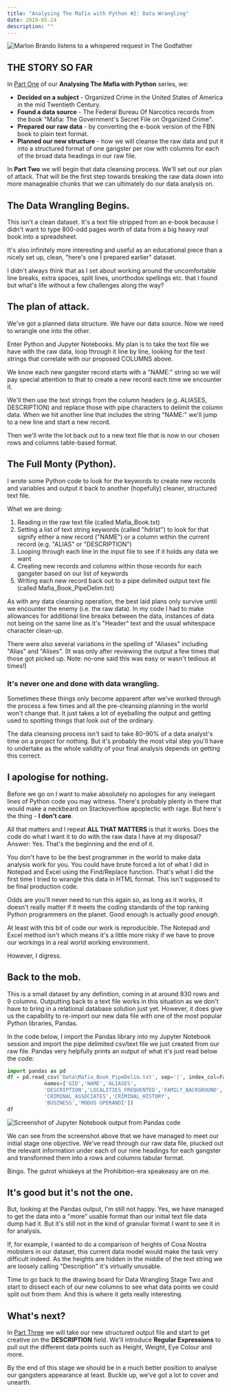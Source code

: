 ```yaml
---
title: "Analysing The Mafia with Python #2: Data Wrangling"
date: 2019-05-24
description: ""
---
```

![Marlon Brando listens to a whispered request in The Godfather](./gf-brando-listen.jpg)

## THE STORY SO FAR

In [Part One](/analyse-mafia-part-one/) of our **Analysing The Mafia with Python** series, we:

- **Decided on a subject** - Organized Crime in the United States of America in the mid Twentieth Century.
- **Found a data source** - The Federal Bureau Of Narcotics records from the book "Mafia: The Government's Secret File on Organized Crime".
- **Prepared our raw data** - by converting the e-book version of the FBN book to plain text format.
- **Planned our new structure** - how we will cleanse the raw data and put it into a structured format of one gangster per row with columns for each of the broad data headings in our raw file.

In **Part Two** we will begin that data cleansing process. We'll set out our plan of attack. That will be the first step towards breaking the raw data down into more manageable chunks that we can ultimately do our data analysis on.

## The Data Wrangling Begins.

This isn't a clean dataset. It's a text file stripped from an e-book because I didn't want to type 800-odd pages worth of data from a big heavy _real_ book into a spreadsheet.

It's also infinitely more interesting and useful as an educational piece than a nicely set up, clean, "here's one I prepared earlier" dataset.

I didn't always think that as I set about working around the uncomfortable line breaks, extra spaces, split lines, unorthodox spellings etc. that I found but what's life without a few challenges along the way?

## The plan of attack.

We've got a planned data structure. We have our data source. Now we need to wrangle one into the other.

Enter Python and Jupyter Notebooks. My plan is to take the text file we have with the raw data, loop through it line by line, looking for the text strings that correlate with our proposed COLUMNS above.

We know each new gangster record starts with a "NAME:" string so we will pay special attention to that to create a new record each time we encounter it.

We'll then use the text strings from the column headers (e.g. ALIASES, DESCRIPTION) and replace those with pipe characters to delimit the column data. When we hit another line that includes the string "NAME:" we'll jump to a new line and start a new record.

Then we'll write the lot back out to a new text file that is now in our chosen rows and columns table-based format. 

## The Full Monty (Python).

I wrote some Python code to look for the keywords to create new records and variables and output it back to another (hopefully) cleaner, structured text file.

What we are doing:

1) Reading in the raw text file (called Mafia\_Book.txt)
2) Setting a list of text string keywords (called "hdrlst") to look for that signify either a new record ("NAME") or a column within the current record (e.g. "ALIAS" or "DESCRIPTION")
3) Looping through each line in the input file to see if it holds any data we want
4) Creating new records and columns within those records for each gangster based on our list of keywords
5) Writing each new record back out to a pipe delimited output text file (called Mafia\_Book\_PipeDelim.txt)


As with any data cleansing operation, the best laid plans only survive until we encounter the enemy (i.e. the raw data). In my code I had to make allowances for additional line breaks between the data, instances of data not being on the same line as it's "Header" text and the usual whitespace character clean-up.

There were also several variations in the spelling of "Aliases" including "Alias" and "Alises". (It was only after reviewing the output a few times that those got picked up. Note: no-one said this was easy or wasn't tedious at times!)

### It's never one and done with data wrangling.

Sometimes these things only become apparent after we've worked through the process a few times and all the pre-cleansing planning in the world won't change that. It just takes a lot of eyeballing the output and getting used to spotting things that look out of the ordinary.

The data cleansing process isn't said to take 80-90% of a data analyst's time on a project for nothing. But it's probably the most vital step you'll have to undertake as the whole validity of your final analysis depends on getting this correct.

## I apologise for nothing.

Before we go on I want to make absolutely no apologies for any inelegant lines of Python code you may witness. There's probably plenty in there that would make a neckbeard on Stackoverflow apoplectic with rage. But here's the thing - **I don't care**.

All that matters and I repeat **ALL THAT MATTERS** is that it works. Does the code do what I want it to do with the raw data I have at my disposal? Answer: Yes. That's the beginning and the end of it.

You don't have to be the best programmer in the world to make data analysis work for you. You could have brute forced a lot of what I did in Notepad and Excel using the Find/Replace function. That's what I did the first time I tried to wrangle this data in HTML format. This isn't supposed to be final production code.

Odds are you'll never need to run this again so, as long as it works, it doesn't really matter if it meets the coding standards of the top ranking Python programmers on the planet. Good enough is actually _good enough_.

At least with this bit of code our work is reproducible. The Notepad and Excel method isn't which means it's a little more risky if we have to prove our workings in a real world working environment.

However, I digress.

## Back to the mob.

This is a small dataset by any definition, coming in at around 830 rows and 9 columns. Outputting back to a text file works in this situation as we don't have to bring in a relational database solution just yet. However, it does give us the capability to re-import our new data file with one of the most popular Python libraries, Pandas.

In the code below, I import the Pandas library into my Jupyter Notebook session and import the pipe delimited csv/text file we just created from our raw file. Pandas very helpfully prints an output of what it's just read below the code:

```python
import pandas as pd
df = pd.read_csv('Data\Mafia_Book_PipeDelim.txt', sep='|', index_col=False,
            names=['GID','NAME','ALIASES',
            'DESCRIPTION','LOCALITIES_FREQUENTED','FAMILY_BACKGROUND',
            'CRIMINAL_ASSOCIATES','CRIMINAL_HISTORY',
            'BUSINESS','MODUS OPERANDI'])
df
```
![Screenshot of Jupyter Notebook output from Pandas code](./mafia-ss1.png)

We can see from the screenshot above that we have managed to meet our initial stage one objective. We've read through our raw data file, plucked out the relevant information under each of our nine headings for each gangster and transformed them into a rows and columns tabular format.

Bingo. The gutrot whiskeys at the Prohibition-era speakeasy are on me.

## It's good but it's not the one.

But, looking at the Pandas output, I'm still not happy. Yes, we have managed to get the data into a "more" usable format than our initial text file data dump had it. But it's still not in the kind of granular format I want to see it in for analysis.

If, for example, I wanted to do a comparison of heights of Cosa Nostra mobsters in our dataset, this current data model would make the task very difficult indeed. As the heights are hidden in the middle of the text string we are loosely calling "Description" it's virtually unusable.

Time to go back to the drawing board for Data Wrangling Stage Two and start to dissect each of our new columns to see what data points we could split out from them. And this is where it gets really interesting.

## What's next?

In [Part Three](/analyse-mafia-part-three) we will take our new structured  output file and start to get creative on the **DESCRIPTION** field. We'll introduce **Regular Expressions** to pull out the different data points such as Height, Weight, Eye Colour and more.

By the end of this stage we should be in a much better position to analyse our gangsters appearance at least. Buckle up, we've got a lot to cover and unearth.